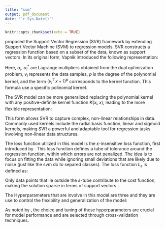 ```yaml
---
title: "svm"
output: pdf_document
date: "`r Sys.Date()`"
---
```


```r
knitr::opts_chunk$set(echo = TRUE)
```

\section{Support Vector Regression(\textit{SVR})}

\citet{vapnik1995nature} proposed the Support Vector Regression (SVR) framework by extending Support Vector Machine (SVM) to regression models. SVR constructs a regression function based on a subset of the data, known as support vectors. In its original form, Vapnik introduced the following representation:

\begin{equation}
F_2(x, \mathbf{w}) = \sum_{i=1}^{N} (\alpha_i^* - \alpha_i) (v_i^\top x + 1)^p + b
\end{equation}

Here, $\alpha_i$, $\alpha_i^*$ are Lagrange multipliers obtained from the dual optimization problem, $v_i$ represents the data samples, $p$ is the degree of the polynomial kernel, and the term $(v_i^\top x + 1)^p$ corresponds to the kernel function. This formula use a specific polinomial kernel.

The SVR model can be more generalized replacing the polynomial kernel with any positive-definite kernel function $K(x_i, x)$, leading to the more flexible representation:

\begin{equation}
f(x) = \sum_{i=1}^{N} (\alpha_i^* - \alpha_i) K(x_i, x) + b
\end{equation}

This form allows SVR to capture complex, non-linear relationships in data. Commonly used kernels include the radial basis function, linear and sigmoid kernels, making SVR a powerful and adaptable tool for regression tasks involving non-linear data structures.

\subsection{Loss Function and Hyperparameters}
The loss function utilized in this model is the $\varepsilon$-insensitive loss function, first introduced by \citet{vapnik1995nature}. This loss function defines a tube of tolerance around the regression function, within which errors are not penalized. The idea is to focus on fitting the data while ignoring small deviations that are likely due to noise (just like the svm do to separed classes). The loss function $L_\varepsilon$ is defined as:

\begin{equation}
L_\varepsilon(y, f(x)) = 
\begin{cases}
0, & \text{if } |y - f(x)| \leq \varepsilon \\
|y - f(x)| - \varepsilon, & \text{otherwise}
\end{cases}
\end{equation}

Only data points that lie outside the $\varepsilon$-tube contribute to the cost function, making the solution sparse in terms of support vectors \citep{smola1998tutorial}.

The Hyperparameters that are involve in this model are three and they are use to control the flexibility and generalization of the model:

\begin{itemize}
    \item \textbf{Regularization parameter $C$}: This controls the bias-variance trade-off of the model. A high $C$ encourages the model to minimize errors at the risk of overfitting, while a small $C$ yields a smoother function that may tolerate larger errors.
    \item \textbf{Epsilon $\varepsilon$}: Determines the width of the tube around the regression function where no penalty is applied. Larger values of $\varepsilon$ simplify the model by ignoring small deviations, while smaller values increase sensitivity to minor variations.
    \item \textbf{Kernel function $K(x_i, x_j)$}: Enables SVR to perform non-linear regression by implicitly mapping the input data into a higher-dimensional feature space. Common kernel choices include:
    \begin{itemize}
        \item \textit{Linear}: $K(x_i, x_j) = x_i^\top x_j$
        \item \textit{Polynomial}: $K(x_i, x_j) = (\gamma x_i^\top x_j + r)^d$
        \item \textit{Radial Basis Function (RBF)}: $K(x_i, x_j) = \exp(-\gamma \|x_i - x_j\|^2)$
        \item \textit{Sigmoid}: $K(x_i, x_j) = \tanh(\gamma x_i^\top x_j + r)$
    \end{itemize}
\end{itemize}

As noted by \citet{hastie2009elements}, the choice and tuning of these hyperparameters are crucial for model performance and are selected through cross-validation techniques.





